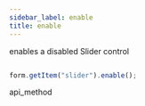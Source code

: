 ```yaml
---
sidebar_label: enable
title: enable
---
```



          


<Short>
 enables a disabled Slider control






</Short>


~~~js

form.getItem("slider").enable();


~~~
 api_method

<Descr>





</Descr>

